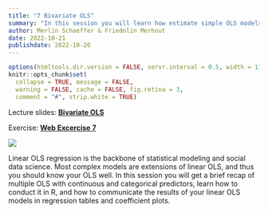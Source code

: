 ```yaml
---
title: "7 Bivariate OLS"
summary: "In this session you will learn how estimate simple OLS models with continuous or categorical predictors."
author: Merlin Schaeffer & Friedolin Merhout
date: 2022-10-21
publishdate: 2022-10-20
---
```


```r
options(htmltools.dir.version = FALSE, servr.interval = 0.5, width = 115, digits = 2)
knitr::opts_chunk$set(
  collapse = TRUE, message = FALSE,
  warning = FALSE, cache = FALSE, fig.retina = 3,
  comment = "#", strip.white = TRUE)
```

Lecture slides: [**Bivariate OLS**](/7-Bivariate-OLS/7-Bivariate-OLS.html)

Exercise: [**Web Excercise 7**](/exercises/exercise7.html)

![](/7-Bivariate-OLS/7-Bivariate-OLS_files/figure-html/OLS-1.png)

Linear OLS regression is the backbone of statistical modeling and social data science. Most complex models are extensions of linear OLS, and thus you should know your OLS well. In this session you will get a brief recap of multiple OLS with continuous and categorical predictors, learn how to conduct it in R, and how to communicate the results of your linear OLS models in regression tables and coefficient plots.



